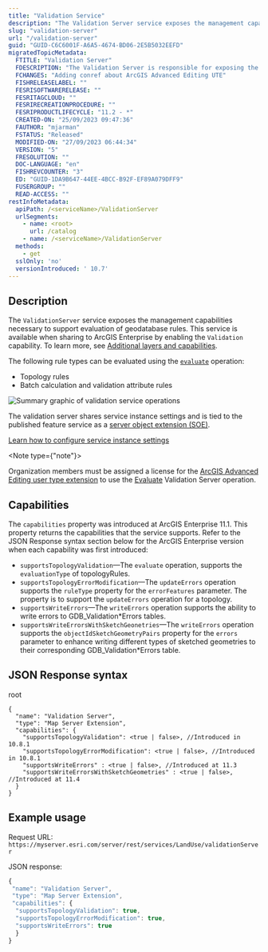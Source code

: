 ```yaml
---
title: "Validation Service"
description: "The Validation Server service exposes the management capabilities necessary to support validation of specific geodatabase rules."
slug: "validation-server"
url: "/validation-server"
guid: "GUID-C6C6001F-A6A5-4674-BD06-2E5B5032EEFD"
migratedTopicMetadata:
  FTITLE: "Validation Server"
  FDESCRIPTION: "The Validation Server is responsible for exposing the management capabilities necessary to support attribute rules, topology, and parcel fabric layers."
  FCHANGES: "Adding conref about ArcGIS Advanced Editing UTE"
  FISHRELEASELABEL: ""
  FESRISOFTWARERELEASE: ""
  FESRITAGCLOUD: ""
  FESRIRECREATIONPROCEDURE: ""
  FESRIPRODUCTLIFECYCLE: "11.2 - *"
  CREATED-ON: "25/09/2023 09:47:36"
  FAUTHOR: "mjarman"
  FSTATUS: "Released"
  MODIFIED-ON: "27/09/2023 06:44:34"
  VERSION: "5"
  FRESOLUTION: ""
  DOC-LANGUAGE: "en"
  FISHREVCOUNTER: "3"
  ED: "GUID-1DA9B647-44EE-4BCC-B92F-EF89A079DFF9"
  FUSERGROUP: ""
  READ-ACCESS: ""
restInfoMetadata:
  apiPath: /<serviceName>/ValidationServer
  urlSegments:
    - name: <root>
      url: /catalog
    - name: /<serviceName>/ValidationServer
  methods:
    - get
  sslOnly: 'no'
  versionIntroduced: ' 10.7'
---
```


## Description

The `ValidationServer` service exposes the management capabilities necessary to support evaluation of geodatabase rules. This service is available when sharing to ArcGIS Enterprise by enabling the `Validation` capability. To learn more, see [Additional layers and capabilities](https://pro.arcgis.com/en/pro-app/latest/help/sharing/overview/additional-layers-and-capabilities.htm).

The following rule types can be evaluated using the [`evaluate`](/evaluate) operation:

-   Topology rules
-   Batch calculation and validation attribute rules

![Summary graphic of validation service operations](./images/validation_server.png)

The validation server shares service instance settings and is tied to the published feature service as a [server object extension (SOE)](https://enterprise.arcgis.com/en/server/latest/develop/linux/about-extending-services.htm#ESRI_SECTION1_10A299337E3C4F3197F02F5C142B9BA8).

[Learn how to configure service instance settings](https://enterprise.arcgis.com/en/server/latest/administer/windows/configure-service-instance-settings.htm)

<Note type={"note"}>

Organization members must be assigned a license for the [ArcGIS Advanced Editing user type extension](https://enterprise.arcgis.com/en/portal/latest/administer/windows/license-user-type-extensions.htm#ESRI_SECTION1_B75DA80066744473AD5DD1312734654A) to use the [Evaluate](/evaluate) Validation Server operation.

</Note>

## Capabilities

The `capabilities` property was introduced at ArcGIS Enterprise 11.1. This property returns the capabilities that the service supports. Refer to the JSON Response syntax section below for the ArcGIS Enterprise version when each capability was first introduced:

-   `supportsTopologyValidation`—The `evaluate` operation, supports the `evaluationType` of topologyRules.  
-   `supportsTopologyErrorModification`—The `updateErrors` operation supports the `ruleType` property for the `errorFeatures` parameter. The property is to support the `updateErrors` operation for a topology.
-   `supportsWriteErrors`—The `writeErrors` operation supports the ability to write errors to GDB_Validation*Errors tables.
-   `supportsWriteErrorsWithSketchGeonetries`—The `writeErrors` operation supports the `objectIdSketchGeometryPairs` property for the `errors` parameter to enhance writing different types of sketched geometries to their corresponding GDB_Validation*Errors table.

## JSON Response syntax

root

```other
{
  "name": "Validation Server",
  "type": "Map Server Extension",
  "capabilities": {
    "supportsTopologyValidation": <true | false>, //Introduced in 10.8.1
    "supportsTopologyErrorModification": <true | false>, //Introduced in 10.8.1
    "supportsWriteErrors" : <true | false>, //Introduced at 11.3
    "supportsWriteErrorsWithSketchGeometries" : <true | false>, //Introduced at 11.4
  } 
}

```

## Example usage

Request URL: `https://myserver.esri.com/server/rest/services/LandUse/validationServer` 

JSON response:

```javascript
{
 "name": "Validation Server",
 "type": "Map Server Extension",
 "capabilities": {
  "supportsTopologyValidation": true,
  "supportsTopologyErrorModification": true,
  "supportsWriteErrors": true
  } 
}
```